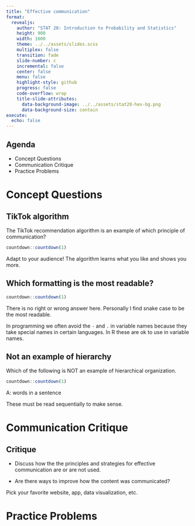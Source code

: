 ```yaml
---
title: "Effective communication"
format:
  revealjs:
    author: "STAT 20: Introduction to Probability and Statistics"
    height: 900
    width: 1600
    theme: ../../assets/slides.scss
    multiplex: false
    transition: fade
    slide-number: c
    incremental: false
    center: false
    menu: false
    highlight-style: github
    progress: false
    code-overflow: wrap
    title-slide-attributes:
      data-background-image: ../../assets/stat20-hex-bg.png
      data-background-size: contain
execute: 
  echo: false
---
```


## Agenda

-  Concept Questions
-  Communication Critique
-  Practice Problems

# Concept Questions

## TikTok algorithm

::: poll
The TikTok recommendation algorithm is an example of which principle of communication?
:::

```r
countdown::countdown(1)
```

:::notes
Adapt to your audience! The algorithm learns what you like and shows you more.
:::

## Which formatting is the most readable?

```r
countdown::countdown(1)
```

::: notes
There is no right or wrong answer here. Personally I find snake case to be the most readable.

In programming we often avoid the `-` and `.` in variable names because they take special names in certain languages. In R these are ok to use in variable names.
:::


## Not an example of hierarchy

::: poll
Which of the following is NOT an example of hierarchical organization.
:::

```r
countdown::countdown(1)
```

::: notes
A: words in a sentence

These must be read sequentially to make sense.
:::



# Communication Critique

## Critique

- Discuss how the the principles and strategies for effective communication are or are not used.

- Are there ways to improve how the content was communicated?

::: notes
Pick your favorite website, app, data visualization, etc.
:::


# Practice Problems

